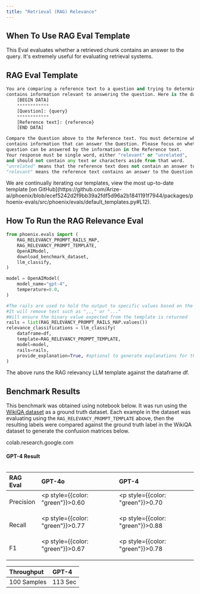 ```yaml
---
title: "Retrieval (RAG) Relevance"
---
```


## When To Use RAG Eval Template

This Eval evaluates whether a retrieved chunk contains an answer to the query. It's extremely useful for evaluating retrieval systems.

## RAG Eval Template

```python expandable
You are comparing a reference text to a question and trying to determine if the reference text
contains information relevant to answering the question. Here is the data:
    [BEGIN DATA]
    ************
    [Question]: {query}
    ************
    [Reference text]: {reference}
    [END DATA]

Compare the Question above to the Reference text. You must determine whether the Reference text
contains information that can answer the Question. Please focus on whether the very specific
question can be answered by the information in the Reference text.
Your response must be single word, either "relevant" or "unrelated",
and should not contain any text or characters aside from that word.
"unrelated" means that the reference text does not contain an answer to the Question.
"relevant" means the reference text contains an answer to the Question.
```

<Info>
We are continually iterating our templates, view the most up-to-date template [on GitHub](https://github.com/Arize-ai/phoenix/blob/ecef5242d2f9bb39a2fdf5d96a2b1841191f7944/packages/phoenix-evals/src/phoenix/evals/default_templates.py#L12).
</Info>

## How To Run the RAG Relevance Eval

```python expandable highlight={1}
from phoenix.evals import (
    RAG_RELEVANCY_PROMPT_RAILS_MAP,
    RAG_RELEVANCY_PROMPT_TEMPLATE,
    OpenAIModel,
    download_benchmark_dataset,
    llm_classify,
)

model = OpenAIModel(
    model_name="gpt-4",
    temperature=0.0,
)

#The rails are used to hold the output to specific values based on the template
#It will remove text such as ",,," or "..."
#Will ensure the binary value expected from the template is returned
rails = list(RAG_RELEVANCY_PROMPT_RAILS_MAP.values())
relevance_classifications = llm_classify(
    dataframe=df,
    template=RAG_RELEVANCY_PROMPT_TEMPLATE,
    model=model,
    rails=rails,
    provide_explanation=True, #optional to generate explanations for the value produced by the eval LLM
)
```
The above runs the RAG relevancy LLM template against the dataframe df.

## Benchmark Results

This benchmark was obtained using notebook below. It was run using the [WikiQA dataset](https://storage.googleapis.com/arize-phoenix-assets/evals/binary-relevance-classification/wiki_qa-train.jsonl.zip) as a ground truth dataset. Each example in the dataset was evaluating using the `RAG_RELEVANCY_PROMPT_TEMPLATE` above, then the resulting labels were compared against the ground truth label in the WikiQA dataset to generate the confusion matrices below.

<Frame caption="Try it out!">
<Card title="Google Colab" href="https://colab.research.google.com/github/Arize-ai/phoenix/blob/main/tutorials/evals/evaluate_relevance_classifications.ipynb" icon="/images/image-10.png" horizontal >
colab.research.google.com
</Card>

</Frame>

#### GPT-4 Result

<Frame caption="Scikit GPT-4">
  <img src="/images/image-11.png" alt="" />
</Frame>

| RAG Eval | GPT-4o | GPT-4 |
| :--- | :--- | :--- |
| Precision | <p style={{color: "green"}}>0.60 </p>| <p style={{color: "green"}}>0.70 </p>|
| Recall | <p style={{color: "green"}}>0.77 </p>| <p style={{color: "green"}}>0.88 </p>|
| F1 | <p style={{color: "green"}}>0.67 </p>| <p style={{color: "green"}}>0.78 </p>|

| Throughput  | GPT-4   |
| :--- | :--- |
| 100 Samples | 113 Sec |
